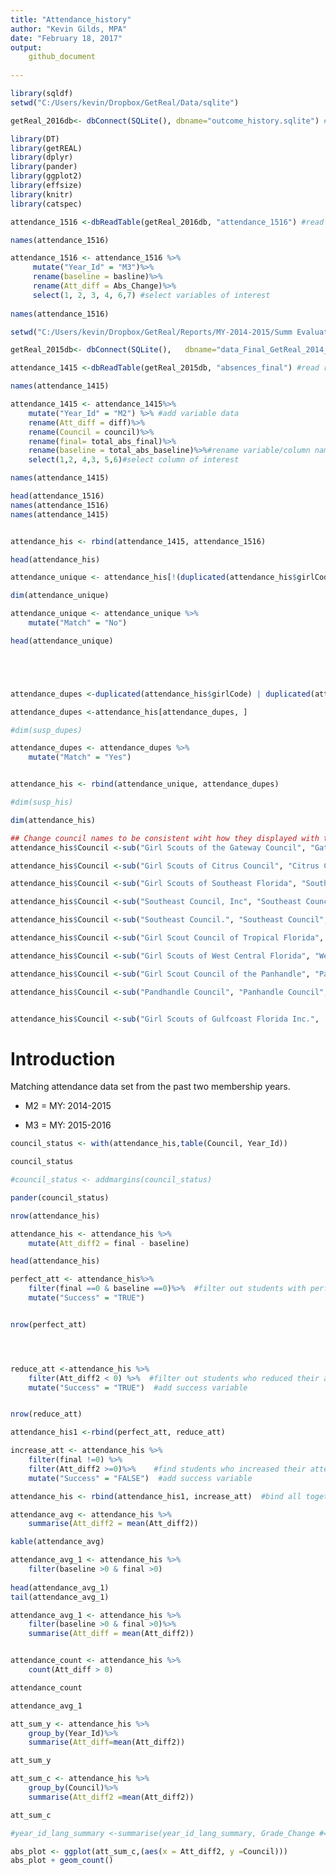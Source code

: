 ```yaml
---
title: "Attendance_history"
author: "Kevin Gilds, MPA"
date: "February 18, 2017"
output: 
    github_document
        
---
```


```r


library(sqldf)
setwd("C:/Users/kevin/Dropbox/GetReal/Data/sqlite") 

getReal_2016db<- dbConnect(SQLite(), dbname="outcome_history.sqlite") #established connection with database

library(DT)
library(getREAL)
library(dplyr)
library(pander)
library(ggplot2)
library(effsize)
library(knitr)
library(catspec)

```

```r
attendance_1516 <-dbReadTable(getReal_2016db, "attendance_1516") #read readarts1516 table

names(attendance_1516)

attendance_1516 <- attendance_1516 %>%
     mutate("Year_Id" = "M3")%>%
     rename(baseline = basline)%>%
     rename(Att_diff = Abs_Change)%>%
     select(1, 2, 3, 4, 6,7) #select variables of interest 
      
names(attendance_1516)

```



```r

setwd("C:/Users/kevin/Dropbox/GetReal/Reports/MY-2014-2015/Summ Evaluation Report/data") #change working directory to find database

getReal_2015db<- dbConnect(SQLite(),   dbname="data_Final_GetReal_2014_2015.sqlite") #read database

attendance_1415 <-dbReadTable(getReal_2015db, "absences_final") #read read_1415

names(attendance_1415)

attendance_1415 <- attendance_1415%>% 
    mutate("Year_Id" = "M2") %>% #add variable data
    rename(Att_diff = diff)%>%
    rename(Council = council)%>%
    rename(final= total_abs_final)%>%
    rename(baseline = total_abs_baseline)%>%#rename variable/column name
    select(1,2, 4,3, 5,6)#select column of interest

names(attendance_1415)

```

```r

head(attendance_1516)
names(attendance_1516)
names(attendance_1415)


attendance_his <- rbind(attendance_1415, attendance_1516)

head(attendance_his)

```


```r


attendance_unique <- attendance_his[!(duplicated(attendance_his$girlCode) | duplicated(attendance_his$girlCode, fromLast = TRUE)), ]

dim(attendance_unique)

attendance_unique <- attendance_unique %>%
    mutate("Match" = "No")

head(attendance_unique)






```

```r

attendance_dupes <-duplicated(attendance_his$girlCode) | duplicated(attendance_his$girlCode, fromLast=TRUE)

attendance_dupes <-attendance_his[attendance_dupes, ]

#dim(susp_dupes)

attendance_dupes <- attendance_dupes %>%
    mutate("Match" = "Yes")


attendance_his <- rbind(attendance_unique, attendance_dupes)

#dim(susp_his)

dim(attendance_his)

```




```r
## Change council names to be consistent wiht how they displayed with the surveys
attendance_his$Council <-sub("Girl Scouts of the Gateway Council", "Gateway Council", fixed=TRUE, attendance_his$Council)

attendance_his$Council <-sub("Girl Scouts of Citrus Council", "Citrus Council", fixed=TRUE, attendance_his$Council)

attendance_his$Council <-sub("Girl Scouts of Southeast Florida", "Southeast Council", fixed=TRUE, attendance_his$Council)

attendance_his$Council <-sub("Southeast Council, Inc", "Southeast Council", fixed=TRUE, attendance_his$Council)

attendance_his$Council <-sub("Southeast Council.", "Southeast Council", fixed=TRUE, attendance_his$Council)

attendance_his$Council <-sub("Girl Scout Council of Tropical Florida", "Tropical Council", fixed = TRUE, attendance_his$Council)

attendance_his$Council <-sub("Girl Scouts of West Central Florida", "West Central Council", fixed = TRUE, attendance_his$Council)

attendance_his$Council <-sub("Girl Scout Council of the Panhandle", "Panhandle Council", fixed = TRUE, attendance_his$Council)

attendance_his$Council <-sub("Pandhandle Council", "Panhandle Council", fixed = TRUE, attendance_his$Council)


attendance_his$Council <-sub("Girl Scouts of Gulfcoast Florida Inc.",  "Gulfcoast Council", fixed = TRUE, attendance_his$Council)

```

# Introduction

Matching attendance data set from the past two membership years.

* M2 = MY: 2014-2015

* M3 = MY: 2015-2016



```r
council_status <- with(attendance_his,table(Council, Year_Id))

council_status

#council_status <- addmargins(council_status)

pander(council_status)

```



```r
nrow(attendance_his)
```

```r
attendance_his <- attendance_his %>%
    mutate(Att_diff2 = final - baseline)

head(attendance_his)
```


```r
perfect_att <- attendance_his%>%
    filter(final ==0 & baseline ==0)%>%  #filter out students with perfect attendance
    mutate("Success" = "TRUE")


nrow(perfect_att)




reduce_att <-attendance_his %>%
    filter(Att_diff2 < 0) %>%  #filter out students who reduced their attenance
    mutate("Success" = "TRUE")  #add success variable


nrow(reduce_att)

attendance_his1 <-rbind(perfect_att, reduce_att)  

increase_att <- attendance_his %>%
    filter(final !=0) %>%
    filter(Att_diff2 >=0)%>%    #find students who increased their attendance and did not decreased # number of times 
    mutate("Success" = "FALSE")  #add success variable

attendance_his <- rbind(attendance_his1, increase_att)  #bind all together for analysis down the pipleline. 

```




```r
attendance_avg <- attendance_his %>%
    summarise(Att_diff2 = mean(Att_diff2))

kable(attendance_avg)

```


```r

attendance_avg_1 <- attendance_his %>%
    filter(baseline >0 & final >0)
    
head(attendance_avg_1)
tail(attendance_avg_1)

attendance_avg_1 <- attendance_his %>%
    filter(baseline >0 & final >0)%>%
    summarise(Att_diff = mean(Att_diff2))


attendance_count <- attendance_his %>%
    count(Att_diff > 0)

attendance_count

attendance_avg_1
```




```r
att_sum_y <- attendance_his %>%
    group_by(Year_Id)%>%
    summarise(Att_diff=mean(Att_diff2))

att_sum_y

```




```r
att_sum_c <- attendance_his %>%
    group_by(Council)%>%
    summarise(Att_diff2 =mean(Att_diff2))

att_sum_c

#year_id_lang_summary <-summarise(year_id_lang_summary, Grade_Change #=mean(Grade_Change)) #summarize Grade change by year id
```
```r

abs_plot <- ggplot(att_sum_c,(aes(x = Att_diff2, y =Council)))
abs_plot + geom_count()




```

